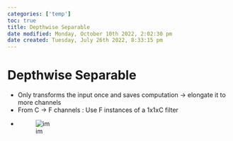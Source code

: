 ```yaml
---
categories: ['temp']
toc: true
title: Depthwise Separable
date modified: Monday, October 10th 2022, 2:02:30 pm
date created: Tuesday, July 26th 2022, 8:33:15 pm
---
```


# Depthwise Separable
- Only transforms the input once and saves computation -> elongate it to more channels
- From C -> F channels : Use F instances of a 1x1xC filter
- ![im](images/Pasted%20image%2020220306122226.png)



